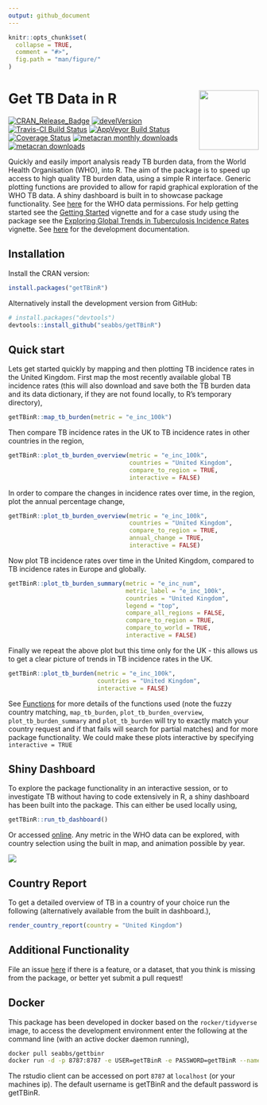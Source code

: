 ```yaml
---
output: github_document
---
```


```r
knitr::opts_chunk$set(
  collapse = TRUE,
  comment = "#>",
  fig.path = "man/figure/"
)
```

# Get TB Data in R  <img src="man/figure/logo.png" align="right" alt="" width="120" />

[![CRAN_Release_Badge](http://www.r-pkg.org/badges/version-ago/getTBinR)](https://CRAN.R-project.org/package=getTBinR)
[![develVersion](https://img.shields.io/badge/devel%20version-0.5.7-blue.svg?style=flat)](https://github.com/getTBinR)
[![Travis-CI Build Status](https://travis-ci.org/seabbs/getTBinR.svg?branch=master)](https://travis-ci.org/seabbs/getTBinR)
[![AppVeyor Build Status](https://ci.appveyor.com/api/projects/status/github/seabbs/getTBinR?branch=master&svg=true)](https://ci.appveyor.com/project/seabbs/getTBinR)
[![Coverage Status](https://img.shields.io/codecov/c/github/seabbs/getTBinR/master.svg)](https://codecov.io/github/seabbs/getTBinR?branch=master)
[![metacran monthly downloads](http://cranlogs.r-pkg.org/badges/getTBinR)](https://cran.r-project.org/package=getTBinR)
[![metacran downloads](http://cranlogs.r-pkg.org/badges/grand-total/getTBinR?color=ff69b4)](https://cran.r-project.org/package=getTBinR)

Quickly and easily import analysis ready TB burden data, from the World Health Organisation (WHO), into R. The aim of the package is to speed up access to high quality TB burden data, using a simple R interface. Generic plotting functions are provided to allow for rapid graphical exploration of the WHO TB data. A shiny dashboard is built in to showcase package functionality. See [here](http://www.who.int/about/copyright/en/) for the WHO data permissions. For help getting started see the [Getting Started](https://www.samabbott.co.uk/getTBinR/articles/intro.html) vignette and for a case study using the package see the [Exploring Global Trends in Tuberculosis Incidence Rates](https://www.samabbott.co.uk/getTBinR/articles/case_study_global_trends.html) vignette. See [here](https://www.samabbott.co.uk/getTBinR/dev) for the development documentation.

## Installation

Install the CRAN version:

```r
install.packages("getTBinR")
```

Alternatively install the development version from GitHub:

```r
# install.packages("devtools")
devtools::install_github("seabbs/getTBinR")
```

## Quick start

Lets get started quickly by mapping and then plotting TB incidence rates in the United Kingdom. First map the most recently available global TB incidence rates (this will also download and save both the TB burden data and its data dictionary, if they are not found locally, to R's temporary directory),

```r
getTBinR::map_tb_burden(metric = "e_inc_100k")
```

Then compare TB incidence rates in the UK to TB incidence rates in other countries in the region,

```r
getTBinR::plot_tb_burden_overview(metric = "e_inc_100k",
                                  countries = "United Kingdom",
                                  compare_to_region = TRUE,
                                  interactive = FALSE)
```

In order to compare the changes in incidence rates over time, in the region, plot the annual percentage change,

```r
getTBinR::plot_tb_burden_overview(metric = "e_inc_100k",
                                  countries = "United Kingdom",
                                  compare_to_region = TRUE,
                                  annual_change = TRUE,
                                  interactive = FALSE)
```

Now plot TB incidence rates over time in the United Kingdom, compared to TB incidence rates in Europe and globally. 

```r
getTBinR::plot_tb_burden_summary(metric = "e_inc_num",
                                 metric_label = "e_inc_100k",
                                 countries = "United Kingdom",
                                 legend = "top",
                                 compare_all_regions = FALSE,
                                 compare_to_region = TRUE,
                                 compare_to_world = TRUE,
                                 interactive = FALSE)
```

Finally we repeat the above plot but this time only for the UK - this allows us to get a clear picture of trends in TB incidence rates in the UK.

```r
getTBinR::plot_tb_burden(metric = "e_inc_100k",
                         countries = "United Kingdom",
                         interactive = FALSE)
```

See [Functions](https://www.samabbott.co.uk/getTBinR/reference/index.html) for more details of the functions used (note the fuzzy country matching, `map_tb_burden`, `plot_tb_burden_overview`, `plot_tb_burden_summary` and `plot_tb_burden` will try to exactly match your country request and if that fails will search for partial matches) and for more package functionality. We could make these plots interactive by specifying `interactive = TRUE`

## Shiny Dashboard

To explore the package functionality in an interactive session, or to investigate TB without having to code extensively in R, a shiny dashboard has been built into the package. This can either be used locally using, 

```r
getTBinR::run_tb_dashboard()
```

Or accessed [online](http://www.seabbs.co.uk/shiny/ExploreGlobalTB). Any metric in the WHO data can be explored, with country selection using the built in map, and animation possible by year.

![](man/img/ExploreGlobalTB.png)


## Country Report

To get a detailed overview of TB in a country of your choice run the following (alternatively available from the built in dashboard.),

```r
render_country_report(country = "United Kingdom")
```
## Additional Functionality

File an issue [here](https://github.com/seabbs/getTBinR/issues) if there is a feature, or a dataset, that you think is missing from the package, or better yet submit a pull request!

## Docker

This package has been developed in docker based on the `rocker/tidyverse` image, to access the  development environment enter the following at the command line (with an active docker daemon running),

```bash
docker pull seabbs/gettbinr
docker run -d -p 8787:8787 -e USER=getTBinR -e PASSWORD=getTBinR --name getTBinR seabbs/gettbinr
```

The rstudio client can be accessed on port `8787` at `localhost` (or your machines ip). The default username is getTBinR and the default password is getTBinR.

